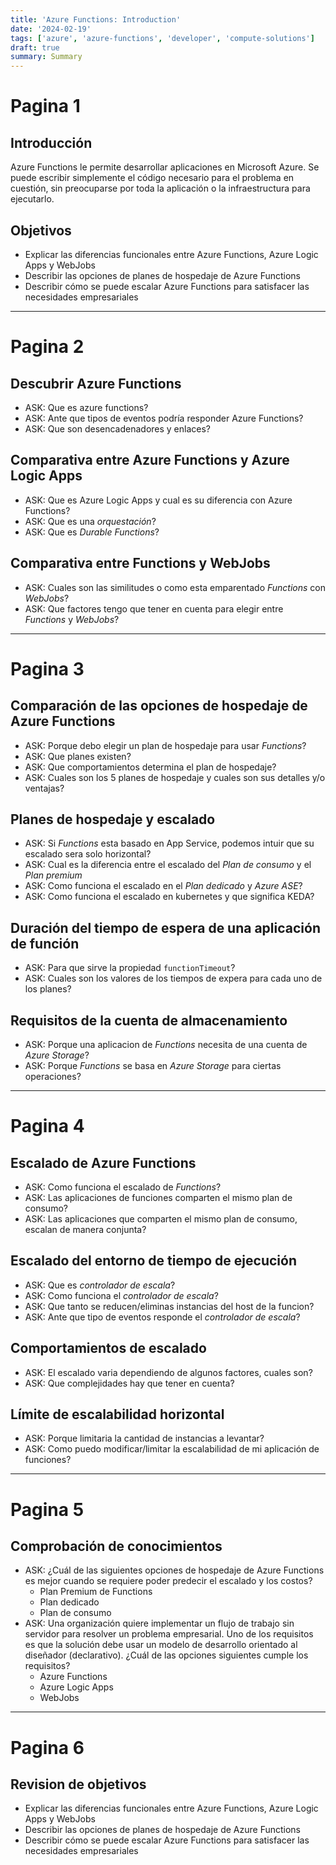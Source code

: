 ```yaml
---
title: 'Azure Functions: Introduction'
date: '2024-02-19'
tags: ['azure', 'azure-functions', 'developer', 'compute-solutions']
draft: true
summary: Summary
---
```


# Pagina 1

## Introducción

Azure Functions le permite desarrollar aplicaciones en Microsoft Azure. Se puede escribir simplemente el código necesario para el problema en cuestión, sin preocuparse por toda la aplicación o la infraestructura para ejecutarlo.

## Objetivos

- Explicar las diferencias funcionales entre Azure Functions, Azure Logic Apps y WebJobs
- Describir las opciones de planes de hospedaje de Azure Functions
- Describir cómo se puede escalar Azure Functions para satisfacer las necesidades empresariales

---

# Pagina 2

## Descubrir Azure Functions

- ASK: Que es azure functions?
- ASK: Ante que tipos de eventos podría responder Azure Functions?
- ASK: Que son desencadenadores y enlaces?

## Comparativa entre Azure Functions y Azure Logic Apps

- ASK: Que es Azure Logic Apps y cual es su diferencia con Azure Functions?
- ASK: Que es una *orquestación*?
- ASK: Que es *Durable Functions*?

## Comparativa entre Functions y WebJobs

- ASK: Cuales son las similitudes o como esta emparentado *Functions* con *WebJobs*?
- ASK: Que factores tengo que tener en cuenta para elegir entre *Functions* y *WebJobs*?

---

# Pagina 3

## Comparación de las opciones de hospedaje de Azure Functions

- ASK: Porque debo elegir un plan de hospedaje para usar *Functions*?
- ASK: Que planes existen?
- ASK: Que comportamientos determina el plan de hospedaje?
- ASK: Cuales son los 5 planes de hospedaje y cuales son sus detalles y/o ventajas?

## Planes de hospedaje y escalado

- ASK: Si *Functions* esta basado en App Service, podemos intuir que su escalado sera solo horizontal?
- ASK: Cual es la diferencia entre el escalado del *Plan de consumo* y el *Plan premium*
- ASK: Como funciona el escalado en el *Plan dedicado* y *Azure ASE*?
- ASK: Como funciona el escalado en kubernetes y que significa KEDA?

## Duración del tiempo de espera de una aplicación de función

- ASK: Para que sirve la propiedad `functionTimeout`?
- ASK: Cuales son los valores de los tiempos de expera para cada uno de los planes?

## Requisitos de la cuenta de almacenamiento

- ASK: Porque una aplicacion de *Functions* necesita de una cuenta de *Azure Storage*?
- ASK: Porque *Functions* se basa en *Azure Storage* para ciertas operaciones?

---

# Pagina 4

## Escalado de Azure Functions

- ASK: Como funciona el escalado de *Functions*?
- ASK: Las aplicaciones de funciones comparten el mismo plan de consumo?
- ASK: Las aplicaciones que comparten el mismo plan de consumo, escalan de manera conjunta?

## Escalado del entorno de tiempo de ejecución

- ASK: Que es *controlador de escala*?
- ASK: Como funciona el *controlador de escala*?
- ASK: Que tanto se reducen/eliminas instancias del host de la funcion?
- ASK: Ante que tipo de eventos responde el *controlador de escala*?

## Comportamientos de escalado

- ASK: El escalado varia dependiendo de algunos factores, cuales son?
- ASK: Que complejidades hay que tener en cuenta?

## Límite de escalabilidad horizontal

- ASK: Porque limitaria la cantidad de instancias a levantar?
- ASK: Como puedo modificar/limitar la escalabilidad de mi aplicación de funciones?

---

# Pagina 5

## Comprobación de conocimientos

- ASK: ¿Cuál de las siguientes opciones de hospedaje de Azure Functions es mejor cuando se requiere poder predecir el escalado y los costos? 
    - Plan Premium de Functions
    - Plan dedicado
    - Plan de consumo
- ASK: Una organización quiere implementar un flujo de trabajo sin servidor para resolver un problema empresarial. Uno de los requisitos es que la solución debe usar un modelo de desarrollo orientado al diseñador (declarativo). ¿Cuál de las opciones siguientes cumple los requisitos?
    - Azure Functions
    - Azure Logic Apps
    - WebJobs

---

# Pagina 6

## Revision de objetivos

- Explicar las diferencias funcionales entre Azure Functions, Azure Logic Apps y WebJobs
- Describir las opciones de planes de hospedaje de Azure Functions
- Describir cómo se puede escalar Azure Functions para satisfacer las necesidades empresariales
